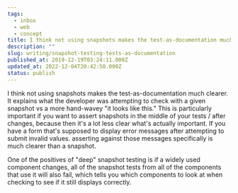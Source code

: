 ```yaml
---
tags:
  - inbox
  - web
  - concept
title: I think not using snapshots makes the test-as-documentation much clearer. It explains what the developer was attempting to check
description: ""
slug: writing/snapshot-testing-tests-as-documentation
published_at: 2019-12-19T03:24:11.000Z
updated_at: 2022-12-04T20:42:58.000Z
status: publish
---
```

I think not using snapshots makes the test-as-documentation much clearer. It explains what the developer was attempting to check with a given snapshot vs a more hand-wavey "it looks like this." This is particularly important if you want to assert snapshots in the middle of your tests / after changes, because then it's a lot less clear what's actually important. If you have a form that's supposed to display error messages after attempting to submit invalid values. asserting against those messages specifically is much clearer than a snapshot.

One of the positives of "deep" snapshot testing is if a widely used component changes, all of the snapshot tests from all of the components that use it will also fail, which tells you which components to look at when checking to see if it still displays correctly.
